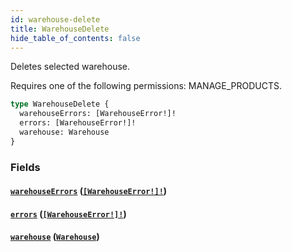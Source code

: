 ```yaml
---
id: warehouse-delete
title: WarehouseDelete
hide_table_of_contents: false
---
```


Deletes selected warehouse.

Requires one of the following permissions: MANAGE_PRODUCTS.

```graphql
type WarehouseDelete {
  warehouseErrors: [WarehouseError!]!
  errors: [WarehouseError!]!
  warehouse: Warehouse
}
```

### Fields

#### [`warehouseErrors`](#) ([`[WarehouseError!]!`](../../../developer/api-reference/objects/warehouse-error))

#### [`errors`](#) ([`[WarehouseError!]!`](../../../developer/api-reference/objects/warehouse-error))

#### [`warehouse`](#) ([`Warehouse`](../../../developer/api-reference/objects/warehouse))
